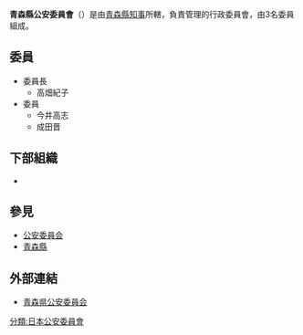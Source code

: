 {{Infobox Govt Agency
  | agency_name     = 青森縣公安委員會
  | nativename      = {{lang|ja|青森県公安委員会}}{{ja}}<br>{{lang|ja|あおもりけんこうあんいいんかい}}
  | nativename_r    = Aomori Prefectural Public Safety Commission{{en}}
  | jurisdiction    = [[File:Flag_of_Aomori_Prefecture.svg|20px]] [[青森縣|青森縣]]
  | seal            = 
  | seal_width      = 
  | seal_caption    = 
  | logo            = 
  | logo_width      = 
  | logo_caption    = 
  | formed          = 
  | preceding1      = 
  | preceding2      =
  | dissolved       = 
  | superseding     = 
  | employees       = 3人
  | budget          = 
  | minister1_name  = 
  | minister1_pfo   = 
  | minister2_name  = 
  | minister2_pfo   =
  | chief1_title    = 委員長
  | chief1          = 高畑紀子
  | chief2_title    = 
  | chief2          = 
  | chief3_title    = 
  | chief3          = 
  | parent_agency   = [[青森縣知事|青森縣知事]]
  | child1_agency   = {{link-jp|青森縣警察|青森県警察|青森縣警察}}
  | child2_agency   = 
  | child3_agency   = 
  | child4_agency   = 
  | child5_agency   = 
  | child6_agency   = 
  | child7_agency   = 
  | child8_agency   = 
  | child9_agency   = 
  | keydocument1    = 
  | keydocument2    =
  | picture         = Aomori Prefectural Police Headquarters.JPG
  | picture_width   = 250px
  | picture_caption = 青森縣警察本部廳舍
  | headquarters    = {{JPN}}<br/>[[青森縣|青森縣]][[青森市|青森市]]新町2丁目3番1號
  | website         = [http://www.pref.aomori.lg.jp/kouan/ 青森県公安委員会]
  | footnotes       = 
}}
'''青森縣公安委員會'''（{{jpn|j=青森県公安委員会|hg=あおもりけんこうあんいいんかい|rm=Aomoriken Kō'an-i'inkai}}）是由[[青森縣知事|青森縣知事]]所轄，負責管理{{link-jp|青森縣警察|青森県警察|青森縣警察}}的行政委員會，由3名委員組成。

== 委員 ==
*委員長
**高畑紀子
*委員
**今井高志
**成田晋

== 下部組織 ==
*{{link-jp|青森縣警察|青森県警察|青森縣警察}}

== 參見 ==
*[[公安委員会|公安委員会]]
*[[青森縣|青森縣]]

== 外部連結 ==
*[http://www.pref.aomori.lg.jp/kouan/ 青森県公安委員会]
{{日本都道府縣公安委員會}}
[[分類:日本公安委員會|分類:日本公安委員會]]
